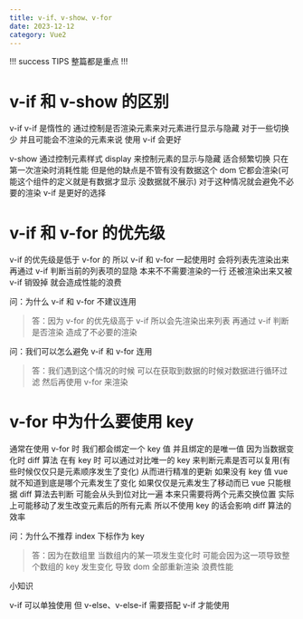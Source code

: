 ```yaml
---
title: v-if、v-show、v-for
date: 2023-12-12
category: Vue2
---
```


!!! success TIPS
整篇都是重点
!!!

# v-if 和 v-show 的区别

v-if v-if 是惰性的 通过控制是否渲染元素来对元素进行显示与隐藏 对于一些切换少 并且可能会不渲染的元素来说 使用 v-if 会更好

v-show 通过控制元素样式 display 来控制元素的显示与隐藏 适合频繁切换 只在第一次渲染时消耗性能 但是他的缺点是不管有没有数据这个 dom 它都会渲染(可能这个组件的定义就是有数据才显示 没数据就不展示) 对于这种情况就会避免不必要的渲染 v-if 是更好的选择

# v-if 和 v-for 的优先级

v-if 的优先级是低于 v-for 的 所以 v-if 和 v-for 一起使用时 会将列表先渲染出来 再通过 v-if 判断当前的列表项的显隐 本来不不需要渲染的一行 还被渲染出来又被 v-if 销毁掉 就会造成性能的浪费

问：为什么 v-if 和 v-for 不建议连用

> 答：因为 v-for 的优先级高于 v-if 所以会先渲染出来列表 再通过 v-if 判断是否渲染 造成了不必要的渲染

问：我们可以怎么避免 v-if 和 v-for 连用

> 答：我们遇到这个情况的时候 可以在获取到数据的时候对数据进行循环过滤 然后再使用 v-for 来渲染

# v-for 中为什么要使用 key

通常在使用 v-for 时 我们都会绑定一个 key 值 并且绑定的是唯一值 因为当数据变化时 diff 算法 在有 key 时 可以通过对比唯一的 key 来判断元素是否可以复用(有些时候仅仅只是元素顺序发生了变化) 从而进行精准的更新 如果没有 key 值 vue 就不知道到底是哪个元素发生了变化 如果仅仅是元素发生了移动而已 vue 只能根据 diff 算法去判断 可能会从头到位对比一遍 本来只需要将两个元素交换位置 实际上可能移动了发生改变元素后的所有元素 所以不使用 key 的话会影响 diff 算法的效率

问：为什么不推荐 index 下标作为 key

> 答：因为在数组里 当数组内的某一项发生变化时 可能会因为这一项导致整个数组的 key 发生变化 导致 dom 全部重新渲染 浪费性能

小知识

v-if 可以单独使用 但 v-else、v-else-if 需要搭配 v-if 才能使用

